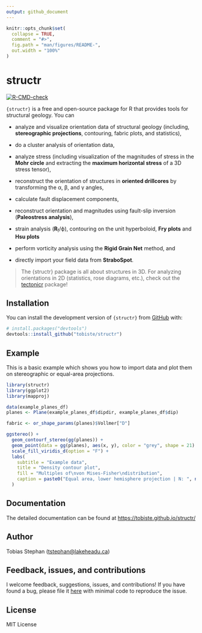 ```yaml
---
output: github_document
---
```


<!-- README.md is generated from README.Rmd. Please edit that file -->

```r
knitr::opts_chunk$set(
  collapse = TRUE,
  comment = "#>",
  fig.path = "man/figures/README-",
  out.width = "100%"
)
```

# structr

<!-- badges: start -->

[![R-CMD-check](https://github.com/tobiste/structr/actions/workflows/R-CMD-check.yaml/badge.svg)](https://github.com/tobiste/structr/actions/workflows/R-CMD-check.yaml)

<!-- badges: end -->

`{structr}` is a free and open-source package for R that provides tools for structural geology. You can

-   analyze and visualize orientation data of structural geology (including, **stereographic projections**, contouring, fabric plots, and statistics),

-   do a cluster analysis of orientation data,

-   analyze stress (including visualization of the magnitudes of stress in the **Mohr circle** and extracting the **maximum horizontal stress** of a 3D stress tensor),

-   reconstruct the orientation of structures in **oriented drillcores** by transforming the &alpha;, &beta;, and &gamma; angles,

-   calculate fault displacement components,

-   reconstruct orientation and magnitudes using fault-slip inversion (**Paleostress analysis**),

-   strain analysis (**R**<sub>f</sub>/ϕ), contouring on the unit hyperboloid, **Fry plots** and **Hsu plots**

-   perform vorticity analysis using the **Rigid Grain Net** method, and

-   directly import your field data from **StraboSpot**.

> The {structr} package is all about structures in 3D. For analyzing orientations in 2D (statistics, rose diagrams, etc.), check out the [tectonicr](https://github.com/tobiste/tectonicr) package!

## Installation

You can install the development version of `{structr}` from [GitHub](https://github.com/) with:

``` r
# install.packages("devtools")
devtools::install_github("tobiste/structr")
```

## Example

This is a basic example which shows you how to import data and plot them on stereographic or equal-area projections.

```r
library(structr)
library(ggplot2)
library(mapproj)

data(example_planes_df)
planes <- Plane(example_planes_df$dipdir, example_planes_df$dip)

fabric <- or_shape_params(planes)$Vollmer["D"]

ggstereo() +
  geom_contourf_stereo(gg(planes)) +
  geom_point(data = gg(planes), aes(x, y), color = "grey", shape = 21) +
  scale_fill_viridis_d(option = "F") +
  labs(
    subtitle = "Example data",
    title = "Density contour plot",
    fill = "Multiples of\nvon Mises-Fisher\ndistribution",
    caption = paste0("Equal area, lower hemisphere projection | N: ", nrow(planes), " | Fabric strength: ", round(fabric, 2))
  )
```

## Documentation

The detailed documentation can be found at <https://tobiste.github.io/structr/>

## Author

Tobias Stephan ([tstephan\@lakeheadu.ca](mailto:tstephan@lakeheadu.ca){.email})

## Feedback, issues, and contributions

I welcome feedback, suggestions, issues, and contributions! If you have found a bug, please file it [here](https://github.com/tobiste/structr/issues) with minimal code to reproduce the issue.

## License

MIT License

